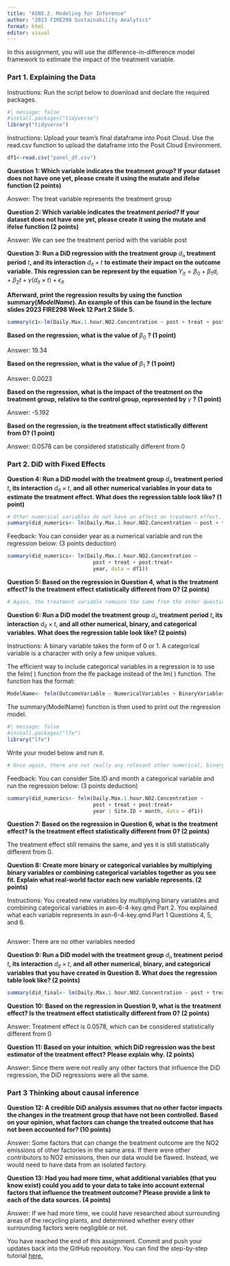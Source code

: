 ```yaml
---
title: "ASN5.2. Modeling for Inference"
author: "2023 FIRE298 Sustainability Analytics"
format: html
editor: visual
---
```


In this assignment, you will use the difference-in-difference model framework to estimate the impact of the treatment variable.

### **Part 1. Explaining the Data**

Instructions: Run the script below to download and declare the required packages.

```r
#| message: false
#install.packages("tidyverse")
library("tidyverse")
```

Instructions: Upload your team's final dataframe into Posit Cloud. Use the read.csv function to upload the dataframe into the Posit Cloud Environment.

```r
df1<-read.csv("panel_df.csv")
```

**Question 1: Which variable indicates the treatment *group*? If your dataset does not have one yet, please create it using the mutate and ifelse function (2 points)**

Answer: The treat variable represents the treatment group

**Question 2: Which variable indicates the treatment *period?* If your dataset does not have one yet, please create it using the mutate and ifelse function (2 points)**

Answer: We can see the treatment period with the variable post

**Question 3: Run a DiD regression with the treatment group** $d_i$**, treatment period** $t$**, and its interaction** $d_{it} \times t$ **to estimate their impact on the outcome variable. This regression can be represent by the equation** $Y_{it}=\beta_0+\beta_1 d_i+\beta_2 t + \gamma (d_{it}\times t) + \epsilon_{it}$

**Afterward, print the regression results by using the function summary(*ModelName*). An example of this can be found in the lecture slides 2023 FIRE298 Week 12 Part 2 Slide 5.**

```r
summary(c1<-lm(Daily.Max.1.hour.NO2.Concentration ~ post + treat + post:treat, data = df1))
```

**Based on the regression, what is the value of** $\beta_0$ **? (1 point)**

Answer: 19.34

**Based on the regression, what is the value of** $\beta_1$ **? (1 point)**

Answer: 0.0023

**Based on the regression, what is the impact of the treatment on the treatment group, relative to the control group, represented by** $\gamma$ **? (1 point)**

Answer: -5.192

**Based on the regression, is the treatment effect statistically different from 0? (1 point)**

Answer: 0.0578 can be considered statistically different from 0

### **Part 2. DiD with Fixed Effects**

**Question 4: Run a DiD model with the treatment group** $d_i$**, treatment period** $t$**, its interaction** $d_{it} \times t$, **and all other** **numerical variables in your data to estimate the treatment effect. What does the regression table look like? (1 point)**

```r
# Other numerical variables do not have an effect on treatment effect, so the model remains the same
summary(did_numerics<- lm(Daily.Max.1.hour.NO2.Concentration ~ post + treat + post:treat, data = df1))

```

Feedback: You can consider year as a numerical variable and run the regression below: (3 points deduction)

```r
summary(did_numerics<- lm(Daily.Max.1.hour.NO2.Concentration ~ 
                            post + treat + post:treat+
                            year, data = df1))
```

**Question 5: Based on the regression in Question 4, what is the** **treatment effect? Is the treatment effect statistically different from 0? (2 points)**

```r
# Again, the treatment variable remains the same from the other question, and therefore can still be considered statistically different from 0
```

**Question 6: Run a DiD model the treatment group** $d_i$**, treatment period** $t$**, its interaction** $d_{it} \times t$, **and all other numerical, binary, and categorical variables. What does the regression table look like? (2 points)**

Instructions: A binary variable takes the form of 0 or 1. A categorical variable is a character with only a few unique values.

The efficient way to include categorical variables in a regression is to use the felm( ) function from the lfe package instead of the lm( ) function. The function has the format:

``` r
ModelName<- felm(OutcomeVariable ~ NumericalVariables + BinaryVariables | Categorical Variables, DataFrame)
```

The summary(ModelName) function is then used to print out the regression model.

```r
#| message: false
#install.packages("lfe")
library("lfe")
```

Write your model below and run it.

```r
# Once again, there are not really any relevant other numerical, binary, or categorical variables that would effect the treatment effect, so our statistics remain the same.
```

Feedback: You can consider Site.ID and month a categorical variable and run the regression below: (3 points deduction)

```r
summary(did_numerics<- felm(Daily.Max.1.hour.NO2.Concentration ~ 
                            post + treat + post:treat+
                            year | Site.ID + month, data = df1))
```

**Question 7: Based on the regression in Question 6, what is the** **treatment effect? Is the treatment effect statistically different from 0? (2 points)**

The treatment effect still remains the same, and yes it is still statistically different from 0.

**Question 8: Create more binary or categorical variables by multiplying binary variables or combining categorical variables together as you see fit. Explain what real-world factor each new variable represents. (2 points)**

Instructions: You created new variables by multiplying binary variables and combining categorical variables in asn-6-4-key.qmd Part 2. You explained what each variable represents in asn-6-4-key.qmd Part 1 Questions 4, 5, and 6.

```r

```

Answer: There are no other variables needed

**Question 9: Run a DiD model with the treatment group** $d_i$**, treatment period** $t$**, its interaction** $d_{it} \times t$, **and all other numerical, binary, and categorical variables that you have created in Question 8. What does the regression table look like? (2 points)**

```r
summary(did_final<- lm(Daily.Max.1.hour.NO2.Concentration ~ post + treat + post:treat, data = df1))
```

**Question 10: Based on the regression in Question 9, what is the** **treatment effect? Is the treatment effect statistically different from 0? (2 points)**

Answer: Treatment effect is 0.0578, which can be considered statistically different from 0

**Question 11: Based on your intuition**, **which DiD regression was the best estimator of the treatment effect?** **Please explain why. (2 points)**

Answer: Since there were not really any other factors that influence the DiD regression, the DiD regressions were all the same.

### **Part 3 Thinking about causal inference**

**Question 12: A credible DiD analysis assumes that no other factor impacts the changes in the treatment group that have not been controlled. Based on your opinion, what factors can change the treated outcome that has not been accounted for? (10 points)**

Answer: Some factors that can change the treatment outcome are the NO2 emissions of other factories in the same area. If there were other contributors to NO2 emissions, then our data would be flawed. Instead, we would need to have data from an isolated factory.

**Question 13: Had you had more time, what additional variables (that you know exist) could you add to your data to take into account external factors that influence the treatment outcome? Please provide a link to each of the data sources. (4 points)**

Answer: If we had more time, we could have researched about surrounding areas of the recycling plants, and determined whether every other surrounding factors were negligible or not.

You have reached the end of this assignment. Commit and push your updates back into the GitHub repository. You can find the step-by-step tutorial [here.](https://drive.google.com/drive/u/0/folders/1eSMfNoV_ilp4OnID2Ql3YT2qXkhCS7Vm)
